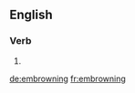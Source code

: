 ==English==

===Verb===
{{head|en}}

# {{present participle of|embrown|lang=en}}

[[de:embrowning]]
[[fr:embrowning]]